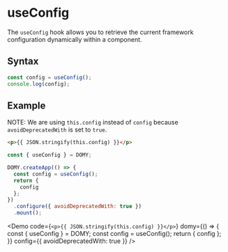 
# useConfig

The `useConfig` hook allows you to retrieve the current framework configuration dynamically within a component.

## Syntax

```js
const config = useConfig();
console.log(config);
```

## Example

NOTE: We are using `this.config` instead of `config` because `avoidDeprecatedWith` is set to `true`.

```html
<p>{{ JSON.stringify(this.config) }}</p>
```

```js
const { useConfig } = DOMY;

DOMY.createApp(() => {
  const config = useConfig();
  return {
    config
  };
})
  .configure({ avoidDeprecatedWith: true })
  .mount();
```

<Demo
  code={`<p>{{ JSON.stringify(this.config) }}</p>`}
  domy={() => {
    const { useConfig } = DOMY;
    const config = useConfig();
    return {
      config
    };
  }}
  config={{ avoidDeprecatedWith: true }}
/>
